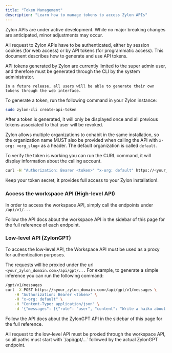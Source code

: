 ```yaml
---
title: "Token Management"
description: "Learn how to manage tokens to access Zylon APIs"
---
```


<Warning>
    Zylon APIs are under active development.
    While no major breaking changes are anticipated, minor adjustments may occur.
</Warning>

All request to Zylon APIs have to be authenticated, either by session cookies (for web access)
or by API tokens (for programmatic access). This document describes how to generate and use API tokens.

<Warning>
    API tokens generated by Zylon are currently limited to the super admin user, and therefore
    must be generated through the CLI by the system administrator.

    In a future release, all users will be able to generate their own tokens through the web interface.
</Warning>

To generate a token, run the following command in your Zylon instance:

```bash
sudo zylon-cli create-api-token
```

After a token is generated, it will only be displayed once and all previous tokens associated
to that user will be revoked.

Zylon allows multiple organizations to cohabit in the same installation, so
the organization name MUST also be provided when calling the API with `x-org: <org_slug>` as a header.
The default organization is called `default`.

To verify the token is working you can run the CURL command, it will display information about the calling account.
```bash
curl -H "Authorization: Bearer <token>" "x-org: default" https://<your_zylon_domain.com>/api/v1/account/me -H
```

<Tip>Keep your token secret, it provides full access to your Zylon installation!.</Tip>

### Access the workspace API (High-level API)

In order to access the workspace API, simply call the endpoints under `/api/v1/...`

Follow the API docs about the workspace API in the sidebar of this page for
the full reference of each endpoint.

### Low-level API (ZylonGPT)

To access the low-level API, the Workspace API must be used as a proxy for
authentication purposes.

The requests will be proxied under the url `<your_zylon_domain.com>/api/gpt/...`
For example, to generate a simple inference you can run the following command:

```bash
/gpt/v1/messages
curl -X POST https://<your_zylon_domain.com>/api/gpt/v1/messages \
    -H "Authorization: Bearer <token>" \
    -H "x-org: default" \
    -H "Content-Type: application/json" \
    -d '{"messages": [{"role": "user", "content": "Write a haiku about AI"}], "stream": false}'
```

Follow the API docs about the ZylonGPT API in the sidebar of this page for
the full reference.

<Tip>
    All request to the low-level API must be proxied through the workspace API,
    so all paths must start with `/api/gpt/...` followed by the actual ZylonGPT endpoint.
</Tip>
